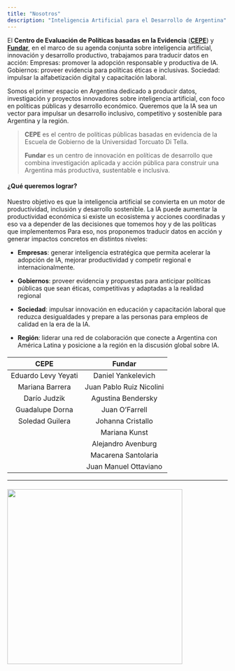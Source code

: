 ```yaml
---
title: "Nosotros"
description: "Inteligencia Artificial para el Desarrollo de Argentina"
---
```


El **Centro de Evaluación de Políticas basadas en la Evidencia** ([**CEPE**](https://www.utdt.edu/listado_contenidos.php?id_item_menu=25278)) y [**Fundar**](https://fund.ar/serie/inteligencia-artificial), en el marco de su agenda conjunta sobre inteligencia artificial, innovación y desarrollo productivo, trabajamos para traducir datos en acción: Empresas: promover la adopción responsable y productiva de IA. Gobiernos: proveer evidencia para políticas éticas e inclusivas. Sociedad: impulsar la alfabetización digital y capacitación laboral.

Somos el primer espacio en Argentina dedicado a producir datos, investigación y proyectos innovadores sobre inteligencia artificial, con foco en políticas públicas y desarrollo económico. Queremos que la IA sea un vector para impulsar un desarrollo inclusivo, competitivo y sostenible para Argentina y la región.

> **CEPE** es el centro de políticas públicas basadas en evidencia de la Escuela de Gobierno de la Universidad Torcuato Di Tella.
>
> **Fundar** es un centro de innovación en políticas de desarrollo que combina investigación aplicada y acción pública para construir una Argentina más productiva, sustentable e inclusiva.

#### **¿Qué queremos lograr?**

Nuestro objetivo es que la inteligencia artificial se convierta en un motor de productividad, inclusión y desarrollo sostenible. La IA puede aumentar la productividad económica si existe un ecosistema y acciones coordinadas y eso va a depender de las decisiones que tomemos hoy y de las políticas que implementemos Para eso, nos proponemos traducir datos en acción y generar impactos concretos en distintos niveles:

-   **Empresas**: generar inteligencia estratégica que permita acelerar la adopción de IA, mejorar productividad y competir regional e internacionalmente.

-   **Gobiernos**: proveer evidencia y propuestas para anticipar políticas públicas que sean éticas, competitivas y adaptadas a la realidad regional

-   **Sociedad**: impulsar innovación en educación y capacitación laboral que reduzca desigualdades y prepare a las personas para empleos de calidad en la era de la IA.

-   **Región**: liderar una red de colaboración que conecte a Argentina con América Latina y posicione a la región en la discusión global sobre IA.


#### 

|      **CEPE**       |        **Fundar**        |
|:-------------------:|:------------------------:|
| Eduardo Levy Yeyati |    Daniel Yankelevich    |
|   Mariana Barrera   | Juan Pablo Ruiz Nicolini |
|    Darío Judzik     |    Agustina Bendersky    |
|   Guadalupe Dorna   |      Juan O'Farrell      |
|   Soledad Guilera   |    Johanna Cristallo     |
|                     |      Mariana Kunst       |
|                     |    Alejandro Avenburg    |
|                     |   Macarena Santolaria    |
|                     |  Juan Manuel Ottaviano   |

------------------------------------------------------------------------

#### 

![](logos_combinados.png){fig-align="center" width="400"}
